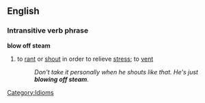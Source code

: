 ==English==

===Intransitive verb phrase===
'''blow off steam'''
#to [[rant]] or [[shout]] in order to relieve [[stress]]; to [[vent]]
#:''Don't take it personally when he shouts like that.  He's just '''blowing off steam'''.''

[[Category:Idioms]]